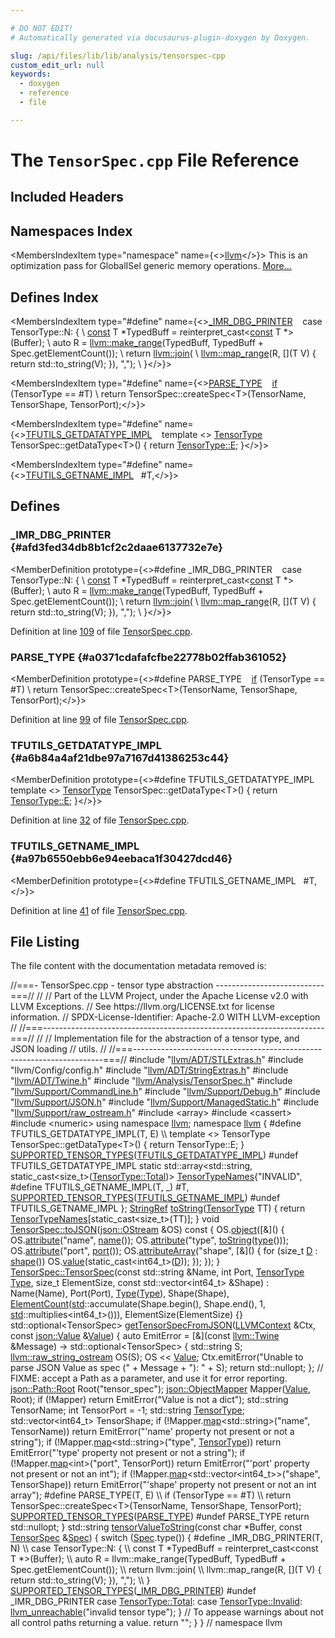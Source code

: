 ```yaml
---

# DO NOT EDIT!
# Automatically generated via docusaurus-plugin-doxygen by Doxygen.

slug: /api/files/lib/lib/analysis/tensorspec-cpp
custom_edit_url: null
keywords:
  - doxygen
  - reference
  - file

---
```





# The `TensorSpec.cpp` File Reference

<DoxygenPage pluginConfig={pluginConfig}>



## Included Headers

<IncludesList>
<IncludesListItem
  filePath="llvm/ADT/STLExtras.h"
  permalink="/docs/api/files/include/include/llvm/include/llvm/adt/stlextras-h"
  isLocal="true" />
<IncludesListItem
  filePath="llvm/Config/config.h"
  permalink=""
  isLocal="true" />
<IncludesListItem
  filePath="llvm/ADT/StringExtras.h"
  permalink="/docs/api/files/include/include/llvm/include/llvm/adt/stringextras-h"
  isLocal="true" />
<IncludesListItem
  filePath="llvm/ADT/Twine.h"
  permalink="/docs/api/files/include/include/llvm/include/llvm/adt/twine-h"
  isLocal="true" />
<IncludesListItem
  filePath="llvm/Analysis/TensorSpec.h"
  permalink="/docs/api/files/include/include/llvm/include/llvm/analysis/tensorspec-h"
  isLocal="true" />
<IncludesListItem
  filePath="llvm/Support/CommandLine.h"
  permalink="/docs/api/files/include/include/llvm/include/llvm/support/commandline-h"
  isLocal="true" />
<IncludesListItem
  filePath="llvm/Support/Debug.h"
  permalink="/docs/api/files/include/include/llvm/include/llvm/support/debug-h"
  isLocal="true" />
<IncludesListItem
  filePath="llvm/Support/JSON.h"
  permalink="/docs/api/files/include/include/llvm/include/llvm/support/json-h"
  isLocal="true" />
<IncludesListItem
  filePath="llvm/Support/ManagedStatic.h"
  permalink="/docs/api/files/include/include/llvm/include/llvm/support/managedstatic-h"
  isLocal="true" />
<IncludesListItem
  filePath="llvm/Support/raw_ostream.h"
  permalink="/docs/api/files/include/include/llvm/include/llvm/support/raw-ostream-h"
  isLocal="true" />
<IncludesListItem
  filePath="array"
  permalink=""
  isLocal="false" />
<IncludesListItem
  filePath="cassert"
  permalink=""
  isLocal="false" />
<IncludesListItem
  filePath="numeric"
  permalink=""
  isLocal="false" />
</IncludesList>

## Namespaces Index

<MembersIndex>

<MembersIndexItem
  type="namespace"
  name={<><a href="/docs/api/namespaces/llvm">llvm</a></>}>
This is an optimization pass for GlobalISel generic memory operations. <a href="/docs/api/namespaces/llvm/#details">More...</a>
</MembersIndexItem>

</MembersIndex>

## Defines Index

<MembersIndex>

<MembersIndexItem
  type="#define"
  name={<><a href="#afd3fed34db8b1cf2c2daae6137732e7e">&#95;IMR&#95;DBG&#95;PRINTER</a>&nbsp;&nbsp;&nbsp;  case TensorType::N: &#123;                                                        \\
    <a href="/docs/api/files/lib/lib/target/lib/target/aarch64/aarch64promoteconstant-cpp/#a90f8350fecae261c25be85d38b451bff">const</a> T &#42;TypedBuff = reinterpret&#95;cast&lt;<a href="/docs/api/files/lib/lib/target/lib/target/aarch64/aarch64promoteconstant-cpp/#a90f8350fecae261c25be85d38b451bff">const</a> T &#42;&gt;(Buffer);                  \\
    auto R = <a href="/docs/api/namespaces/llvm/#a341215803e83773a3e97860dc291f121">llvm::make&#95;range</a>(TypedBuff, TypedBuff + Spec.getElementCount());  \\
    return <a href="/docs/api/namespaces/llvm/#aa1fd1719afe5b07ebe55f1d105c98916">llvm::join</a>(                                                         \\
        <a href="/docs/api/namespaces/llvm/#a51c7cbd21e1104ee6841c18d7daa6edb">llvm::map&#95;range</a>(R, &#91;&#93;(T V) &#123; return std::to&#95;string(V); &#125;), &quot;,&quot;);       \\
  &#125;</>}>
</MembersIndexItem>

<MembersIndexItem
  type="#define"
  name={<><a href="#a0371cdafafcfbe22778b02ffab361052">PARSE&#95;TYPE</a>&nbsp;&nbsp;&nbsp;  <a href="/docs/api/files/lib/lib/passes/passbuilderbindings-cpp/#acdfbcf188e2d4a80837e89de2ccdffab">if</a> (TensorType == #T)                                                        \\
    return TensorSpec::createSpec&lt;T&gt;(TensorName, TensorShape, TensorPort);</>}>
</MembersIndexItem>

<MembersIndexItem
  type="#define"
  name={<><a href="#a6b84a4af21dbe97a7167d41386253c44">TFUTILS&#95;GETDATATYPE&#95;IMPL</a>&nbsp;&nbsp;&nbsp;  template &lt;&gt; <a href="/docs/api/namespaces/llvm/#af5ab7a47bc553dfc3ee92daf969d0d7c">TensorType</a> TensorSpec::getDataType&lt;T&gt;() &#123; return <a href="/docs/api/files/lib/lib/ir/builtingcs-cpp/#abb2b3a60ccc38a28239e19a1646e0c8a">TensorType::E</a>; &#125;</>}>
</MembersIndexItem>

<MembersIndexItem
  type="#define"
  name={<><a href="#a97b6550ebb6e94eebaca1f30427dcd46">TFUTILS&#95;GETNAME&#95;IMPL</a>&nbsp;&nbsp;&nbsp;#T,</>}>
</MembersIndexItem>

</MembersIndex>


<SectionDefinition>

## Defines

### &#95;IMR&#95;DBG&#95;PRINTER {#afd3fed34db8b1cf2c2daae6137732e7e}

<MemberDefinition
  prototype={<>#define &#95;IMR&#95;DBG&#95;PRINTER&nbsp;&nbsp;&nbsp;  case TensorType::N: &#123;                                                        \\
    <a href="/docs/api/files/lib/lib/target/lib/target/aarch64/aarch64promoteconstant-cpp/#a90f8350fecae261c25be85d38b451bff">const</a> T &#42;TypedBuff = reinterpret&#95;cast&lt;<a href="/docs/api/files/lib/lib/target/lib/target/aarch64/aarch64promoteconstant-cpp/#a90f8350fecae261c25be85d38b451bff">const</a> T &#42;&gt;(Buffer);                  \\
    auto R = <a href="/docs/api/namespaces/llvm/#a341215803e83773a3e97860dc291f121">llvm::make&#95;range</a>(TypedBuff, TypedBuff + Spec.getElementCount());  \\
    return <a href="/docs/api/namespaces/llvm/#aa1fd1719afe5b07ebe55f1d105c98916">llvm::join</a>(                                                         \\
        <a href="/docs/api/namespaces/llvm/#a51c7cbd21e1104ee6841c18d7daa6edb">llvm::map&#95;range</a>(R, &#91;&#93;(T V) &#123; return std::to&#95;string(V); &#125;), &quot;,&quot;);       \\
  &#125;</>}>

Definition at line <a href="#l00109">109</a> of file <a href="/docs/api/files/lib/lib/analysis/tensorspec-cpp">TensorSpec.cpp</a>.
</MemberDefinition>

### PARSE&#95;TYPE {#a0371cdafafcfbe22778b02ffab361052}

<MemberDefinition
  prototype={<>#define PARSE&#95;TYPE&nbsp;&nbsp;&nbsp;  <a href="/docs/api/files/lib/lib/passes/passbuilderbindings-cpp/#acdfbcf188e2d4a80837e89de2ccdffab">if</a> (TensorType == #T)                                                        \\
    return TensorSpec::createSpec&lt;T&gt;(TensorName, TensorShape, TensorPort);</>}>

Definition at line <a href="#l00099">99</a> of file <a href="/docs/api/files/lib/lib/analysis/tensorspec-cpp">TensorSpec.cpp</a>.
</MemberDefinition>

### TFUTILS&#95;GETDATATYPE&#95;IMPL {#a6b84a4af21dbe97a7167d41386253c44}

<MemberDefinition
  prototype={<>#define TFUTILS&#95;GETDATATYPE&#95;IMPL&nbsp;&nbsp;&nbsp;  template &lt;&gt; <a href="/docs/api/namespaces/llvm/#af5ab7a47bc553dfc3ee92daf969d0d7c">TensorType</a> TensorSpec::getDataType&lt;T&gt;() &#123; return <a href="/docs/api/files/lib/lib/ir/builtingcs-cpp/#abb2b3a60ccc38a28239e19a1646e0c8a">TensorType::E</a>; &#125;</>}>

Definition at line <a href="#l00032">32</a> of file <a href="/docs/api/files/lib/lib/analysis/tensorspec-cpp">TensorSpec.cpp</a>.
</MemberDefinition>

### TFUTILS&#95;GETNAME&#95;IMPL {#a97b6550ebb6e94eebaca1f30427dcd46}

<MemberDefinition
  prototype={<>#define TFUTILS&#95;GETNAME&#95;IMPL&nbsp;&nbsp;&nbsp;#T,</>}>

Definition at line <a href="#l00041">41</a> of file <a href="/docs/api/files/lib/lib/analysis/tensorspec-cpp">TensorSpec.cpp</a>.
</MemberDefinition>

</SectionDefinition>

## File Listing

The file content with the documentation metadata removed is:

<ProgramListing>

<Link id="l00001" /><CodeLine lineNumber="1"><Highlight kind="comment">//===- TensorSpec.cpp - tensor type abstraction ---------------------------===//</Highlight><Highlight kind="normal"></Highlight></CodeLine>
<Link id="l00002" /><CodeLine lineNumber="2"><Highlight kind="normal"></Highlight><Highlight kind="comment">//</Highlight><Highlight kind="normal"></Highlight></CodeLine>
<Link id="l00003" /><CodeLine lineNumber="3"><Highlight kind="normal"></Highlight><Highlight kind="comment">// Part of the LLVM Project, under the Apache License v2.0 with LLVM Exceptions.</Highlight><Highlight kind="normal"></Highlight></CodeLine>
<Link id="l00004" /><CodeLine lineNumber="4"><Highlight kind="normal"></Highlight><Highlight kind="comment">// See https://llvm.org/LICENSE.txt for license information.</Highlight><Highlight kind="normal"></Highlight></CodeLine>
<Link id="l00005" /><CodeLine lineNumber="5"><Highlight kind="normal"></Highlight><Highlight kind="comment">// SPDX-License-Identifier: Apache-2.0 WITH LLVM-exception</Highlight><Highlight kind="normal"></Highlight></CodeLine>
<Link id="l00006" /><CodeLine lineNumber="6"><Highlight kind="normal"></Highlight><Highlight kind="comment">//</Highlight><Highlight kind="normal"></Highlight></CodeLine>
<Link id="l00007" /><CodeLine lineNumber="7"><Highlight kind="normal"></Highlight><Highlight kind="comment">//===----------------------------------------------------------------------===//</Highlight><Highlight kind="normal"></Highlight></CodeLine>
<Link id="l00008" /><CodeLine lineNumber="8"><Highlight kind="normal"></Highlight><Highlight kind="comment">//</Highlight><Highlight kind="normal"></Highlight></CodeLine>
<Link id="l00009" /><CodeLine lineNumber="9"><Highlight kind="normal"></Highlight><Highlight kind="comment">// Implementation file for the abstraction of a tensor type, and JSON loading</Highlight><Highlight kind="normal"></Highlight></CodeLine>
<Link id="l00010" /><CodeLine lineNumber="10"><Highlight kind="normal"></Highlight><Highlight kind="comment">// utils.</Highlight><Highlight kind="normal"></Highlight></CodeLine>
<Link id="l00011" /><CodeLine lineNumber="11"><Highlight kind="normal"></Highlight><Highlight kind="comment">//</Highlight><Highlight kind="normal"></Highlight></CodeLine>
<Link id="l00012" /><CodeLine lineNumber="12"><Highlight kind="normal"></Highlight><Highlight kind="comment">//===----------------------------------------------------------------------===//</Highlight><Highlight kind="normal"></Highlight></CodeLine>
<Link id="l00013" /><CodeLine lineNumber="13"><Highlight kind="normal"></Highlight><Highlight kind="preprocessor">#include &quot;<a href="/docs/api/files/include/include/llvm/include/llvm/adt/stlextras-h">llvm/ADT/STLExtras.h</a>&quot;</Highlight><Highlight kind="normal"></Highlight></CodeLine>
<Link id="l00014" /><CodeLine lineNumber="14"><Highlight kind="normal"></Highlight><Highlight kind="preprocessor">#include &quot;llvm/Config/config.h&quot;</Highlight><Highlight kind="normal"></Highlight></CodeLine>
<Link id="l00015" /><CodeLine lineNumber="15"><Highlight kind="normal"></Highlight></CodeLine>
<Link id="l00016" /><CodeLine lineNumber="16"><Highlight kind="normal"></Highlight><Highlight kind="preprocessor">#include &quot;<a href="/docs/api/files/include/include/llvm/include/llvm/adt/stringextras-h">llvm/ADT/StringExtras.h</a>&quot;</Highlight><Highlight kind="normal"></Highlight></CodeLine>
<Link id="l00017" /><CodeLine lineNumber="17"><Highlight kind="normal"></Highlight><Highlight kind="preprocessor">#include &quot;<a href="/docs/api/files/include/include/llvm/include/llvm/adt/twine-h">llvm/ADT/Twine.h</a>&quot;</Highlight><Highlight kind="normal"></Highlight></CodeLine>
<Link id="l00018" /><CodeLine lineNumber="18"><Highlight kind="normal"></Highlight><Highlight kind="preprocessor">#include &quot;<a href="/docs/api/files/include/include/llvm/include/llvm/analysis/tensorspec-h">llvm/Analysis/TensorSpec.h</a>&quot;</Highlight><Highlight kind="normal"></Highlight></CodeLine>
<Link id="l00019" /><CodeLine lineNumber="19"><Highlight kind="normal"></Highlight><Highlight kind="preprocessor">#include &quot;<a href="/docs/api/files/include/include/llvm/include/llvm/support/commandline-h">llvm/Support/CommandLine.h</a>&quot;</Highlight><Highlight kind="normal"></Highlight></CodeLine>
<Link id="l00020" /><CodeLine lineNumber="20"><Highlight kind="normal"></Highlight><Highlight kind="preprocessor">#include &quot;<a href="/docs/api/files/include/include/llvm/include/llvm/support/debug-h">llvm/Support/Debug.h</a>&quot;</Highlight><Highlight kind="normal"></Highlight></CodeLine>
<Link id="l00021" /><CodeLine lineNumber="21"><Highlight kind="normal"></Highlight><Highlight kind="preprocessor">#include &quot;<a href="/docs/api/files/include/include/llvm/include/llvm/support/json-h">llvm/Support/JSON.h</a>&quot;</Highlight><Highlight kind="normal"></Highlight></CodeLine>
<Link id="l00022" /><CodeLine lineNumber="22"><Highlight kind="normal"></Highlight><Highlight kind="preprocessor">#include &quot;<a href="/docs/api/files/include/include/llvm/include/llvm/support/managedstatic-h">llvm/Support/ManagedStatic.h</a>&quot;</Highlight><Highlight kind="normal"></Highlight></CodeLine>
<Link id="l00023" /><CodeLine lineNumber="23"><Highlight kind="normal"></Highlight><Highlight kind="preprocessor">#include &quot;<a href="/docs/api/files/include/include/llvm/include/llvm/support/raw-ostream-h">llvm/Support/raw&#95;ostream.h</a>&quot;</Highlight><Highlight kind="normal"></Highlight></CodeLine>
<Link id="l00024" /><CodeLine lineNumber="24"><Highlight kind="normal"></Highlight><Highlight kind="preprocessor">#include &lt;array&gt;</Highlight><Highlight kind="normal"></Highlight></CodeLine>
<Link id="l00025" /><CodeLine lineNumber="25"><Highlight kind="normal"></Highlight><Highlight kind="preprocessor">#include &lt;cassert&gt;</Highlight><Highlight kind="normal"></Highlight></CodeLine>
<Link id="l00026" /><CodeLine lineNumber="26"><Highlight kind="normal"></Highlight><Highlight kind="preprocessor">#include &lt;numeric&gt;</Highlight><Highlight kind="normal"></Highlight></CodeLine>
<Link id="l00027" /><CodeLine lineNumber="27"><Highlight kind="normal"></Highlight></CodeLine>
<Link id="l00028" /><CodeLine lineNumber="28"><Highlight kind="normal"></Highlight><Highlight kind="keyword">using namespace </Highlight><Highlight kind="normal"><a href="/docs/api/namespaces/llvm">llvm</a>;</Highlight></CodeLine>
<Link id="l00029" /><CodeLine lineNumber="29"><Highlight kind="normal"></Highlight></CodeLine>
<Link id="l00030" /><CodeLine lineNumber="30"><Highlight kind="normal"></Highlight><Highlight kind="keyword">namespace </Highlight><Highlight kind="normal"><a href="/docs/api/namespaces/llvm">llvm</a> &#123;</Highlight></CodeLine>
<Link id="l00031" /><CodeLine lineNumber="31"><Highlight kind="normal"></Highlight></CodeLine>
<Link id="l00032" /><CodeLine lineNumber="32" lineLink="#a6b84a4af21dbe97a7167d41386253c44"><Highlight kind="normal"></Highlight><Highlight kind="preprocessor">#define TFUTILS&#95;GETDATATYPE&#95;IMPL(T, E)                                         \\</Highlight></CodeLine>
<Link id="l00033" /><CodeLine lineNumber="33"><Highlight kind="preprocessor">  template &lt;&gt; TensorType TensorSpec::getDataType&lt;T&gt;() &#123; return TensorType::E; &#125;</Highlight><Highlight kind="normal"></Highlight></CodeLine>
<Link id="l00034" /><CodeLine lineNumber="34"><Highlight kind="normal"></Highlight></CodeLine>
<Link id="l00035" /><CodeLine lineNumber="35"><Highlight kind="normal"><a href="/docs/api/files/include/include/llvm/include/llvm/analysis/tensorspec-h/#afcff852fdc585a91e56d2bcc03f81730">SUPPORTED&#95;TENSOR&#95;TYPES</a>(<a href="#a6b84a4af21dbe97a7167d41386253c44">TFUTILS&#95;GETDATATYPE&#95;IMPL</a>)</Highlight></CodeLine>
<Link id="l00036" /><CodeLine lineNumber="36"><Highlight kind="normal"></Highlight></CodeLine>
<Link id="l00037" /><CodeLine lineNumber="37"><Highlight kind="normal"></Highlight><Highlight kind="preprocessor">#undef TFUTILS&#95;GETDATATYPE&#95;IMPL</Highlight><Highlight kind="normal"></Highlight></CodeLine>
<Link id="l00038" /><CodeLine lineNumber="38"><Highlight kind="normal"></Highlight></CodeLine>
<Link id="l00039" /><CodeLine lineNumber="39"><Highlight kind="normal"></Highlight><Highlight kind="keyword">static</Highlight><Highlight kind="normal"> std::array&lt;std::string, static&#95;cast&lt;size&#95;t&gt;(<a href="/docs/api/namespaces/llvm/#af5ab7a47bc553dfc3ee92daf969d0d7ca96b0141273eabab320119c467cdcaf17">TensorType::Total</a>)&gt;</Highlight></CodeLine>
<Link id="l00040" /><CodeLine lineNumber="40" lineLink="/docs/api/namespaces/llvm/#a8c5ddbf3ef5616cd688859fc8606a7f2"><Highlight kind="normal">    <a href="/docs/api/namespaces/llvm/#a8c5ddbf3ef5616cd688859fc8606a7f2">TensorTypeNames</a>&#123;</Highlight><Highlight kind="stringliteral">&quot;INVALID&quot;</Highlight><Highlight kind="normal">,</Highlight></CodeLine>
<Link id="l00041" /><CodeLine lineNumber="41"><Highlight kind="normal"></Highlight><Highlight kind="preprocessor">#define TFUTILS&#95;GETNAME&#95;IMPL(T, &#95;) #T,</Highlight><Highlight kind="normal"></Highlight></CodeLine>
<Link id="l00042" /><CodeLine lineNumber="42"><Highlight kind="normal">                    <a href="/docs/api/files/include/include/llvm/include/llvm/analysis/tensorspec-h/#afcff852fdc585a91e56d2bcc03f81730">SUPPORTED&#95;TENSOR&#95;TYPES</a>(<a href="#a97b6550ebb6e94eebaca1f30427dcd46">TFUTILS&#95;GETNAME&#95;IMPL</a>)</Highlight></CodeLine>
<Link id="l00043" /><CodeLine lineNumber="43"><Highlight kind="normal"></Highlight><Highlight kind="preprocessor">#undef TFUTILS&#95;GETNAME&#95;IMPL</Highlight><Highlight kind="normal"></Highlight></CodeLine>
<Link id="l00044" /><CodeLine lineNumber="44"><Highlight kind="normal">    &#125;;</Highlight></CodeLine>
<Link id="l00045" /><CodeLine lineNumber="45"><Highlight kind="normal"></Highlight></CodeLine>
<Link id="l00046" /><CodeLine lineNumber="46" lineLink="/docs/api/namespaces/llvm/#a0bc41efaef1ab7432a30c96da4145d91"><Highlight kind="normal"><a href="/docs/api/classes/llvm/stringref">StringRef</a> <a href="/docs/api/namespaces/llvm/#aba83a013c55b19255697393a10d9165e">toString</a>(<a href="/docs/api/namespaces/llvm/#af5ab7a47bc553dfc3ee92daf969d0d7c">TensorType</a> TT) &#123;</Highlight></CodeLine>
<Link id="l00047" /><CodeLine lineNumber="47"><Highlight kind="normal">  </Highlight><Highlight kind="keywordflow">return</Highlight><Highlight kind="normal"> <a href="/docs/api/namespaces/llvm/#a8c5ddbf3ef5616cd688859fc8606a7f2">TensorTypeNames</a>&#91;</Highlight><Highlight kind="keyword">static&#95;cast&lt;</Highlight><Highlight kind="keywordtype">size&#95;t</Highlight><Highlight kind="keyword">&gt;</Highlight><Highlight kind="normal">(TT)&#93;;</Highlight></CodeLine>
<Link id="l00048" /><CodeLine lineNumber="48"><Highlight kind="normal">&#125;</Highlight></CodeLine>
<Link id="l00049" /><CodeLine lineNumber="49"><Highlight kind="normal"></Highlight></CodeLine>
<Link id="l00050" /><CodeLine lineNumber="50" lineLink="/docs/api/classes/llvm/tensorspec/#af36eb781aacdcc18a3199433080245bb"><Highlight kind="normal"></Highlight><Highlight kind="keywordtype">void</Highlight><Highlight kind="normal"> <a href="/docs/api/classes/llvm/tensorspec/#af36eb781aacdcc18a3199433080245bb">TensorSpec::toJSON</a>(<a href="/docs/api/classes/llvm/json/ostream">json::OStream</a> &amp;OS)</Highlight><Highlight kind="keyword"> const </Highlight><Highlight kind="normal">&#123;</Highlight></CodeLine>
<Link id="l00051" /><CodeLine lineNumber="51"><Highlight kind="normal">  OS.<a href="/docs/api/classes/llvm/json/ostream/#a06d556674c46c15e5906f2f645f4fbe5">object</a>(&#91;&amp;&#93;() &#123;</Highlight></CodeLine>
<Link id="l00052" /><CodeLine lineNumber="52"><Highlight kind="normal">    OS.<a href="/docs/api/classes/llvm/json/ostream/#a4754bca88e59468dba45df18b849920a">attribute</a>(</Highlight><Highlight kind="stringliteral">&quot;name&quot;</Highlight><Highlight kind="normal">, <a href="/docs/api/classes/llvm/tensorspec/#a0a8d71123d2154368bafb1c1e735ec4f">name</a>());</Highlight></CodeLine>
<Link id="l00053" /><CodeLine lineNumber="53"><Highlight kind="normal">    OS.<a href="/docs/api/classes/llvm/json/ostream/#a4754bca88e59468dba45df18b849920a">attribute</a>(</Highlight><Highlight kind="stringliteral">&quot;type&quot;</Highlight><Highlight kind="normal">, <a href="/docs/api/namespaces/llvm/#aba83a013c55b19255697393a10d9165e">toString</a>(<a href="/docs/api/classes/llvm/tensorspec/#a37eb59e5bbef46aa507c422a53104530">type</a>()));</Highlight></CodeLine>
<Link id="l00054" /><CodeLine lineNumber="54"><Highlight kind="normal">    OS.<a href="/docs/api/classes/llvm/json/ostream/#a4754bca88e59468dba45df18b849920a">attribute</a>(</Highlight><Highlight kind="stringliteral">&quot;port&quot;</Highlight><Highlight kind="normal">, <a href="/docs/api/classes/llvm/tensorspec/#a8407a2c7d47d9507fc98f5d97fe986fb">port</a>());</Highlight></CodeLine>
<Link id="l00055" /><CodeLine lineNumber="55"><Highlight kind="normal">    OS.<a href="/docs/api/classes/llvm/json/ostream/#a7ff67320cc541a438d8fc170124af74f">attributeArray</a>(</Highlight><Highlight kind="stringliteral">&quot;shape&quot;</Highlight><Highlight kind="normal">, &#91;&amp;&#93;() &#123;</Highlight></CodeLine>
<Link id="l00056" /><CodeLine lineNumber="56"><Highlight kind="normal">      </Highlight><Highlight kind="keywordflow">for</Highlight><Highlight kind="normal"> (</Highlight><Highlight kind="keywordtype">size&#95;t</Highlight><Highlight kind="normal"> <a href="/docs/api/files/lib/lib/ir/builtingcs-cpp/#a6a9f043784cf87001c84980afa76da82">D</a> : <a href="/docs/api/classes/llvm/tensorspec/#a568e8175449e55ebd01ff02c9903c332">shape</a>())</Highlight></CodeLine>
<Link id="l00057" /><CodeLine lineNumber="57"><Highlight kind="normal">        OS.<a href="/docs/api/classes/llvm/json/ostream/#ad132dccf457f071b5854a8c94135e7c2">value</a>(</Highlight><Highlight kind="keyword">static&#95;cast&lt;</Highlight><Highlight kind="normal">int64&#95;t</Highlight><Highlight kind="keyword">&gt;</Highlight><Highlight kind="normal">(<a href="/docs/api/files/lib/lib/ir/builtingcs-cpp/#a6a9f043784cf87001c84980afa76da82">D</a>));</Highlight></CodeLine>
<Link id="l00058" /><CodeLine lineNumber="58"><Highlight kind="normal">    &#125;);</Highlight></CodeLine>
<Link id="l00059" /><CodeLine lineNumber="59"><Highlight kind="normal">  &#125;);</Highlight></CodeLine>
<Link id="l00060" /><CodeLine lineNumber="60"><Highlight kind="normal">&#125;</Highlight></CodeLine>
<Link id="l00061" /><CodeLine lineNumber="61"><Highlight kind="normal"></Highlight></CodeLine>
<Link id="l00062" /><CodeLine lineNumber="62"><Highlight kind="normal"><a href="/docs/api/classes/llvm/tensorspec/#aeab72baa4294474d30911777683e39fa">TensorSpec::TensorSpec</a>(</Highlight><Highlight kind="keyword">const</Highlight><Highlight kind="normal"> std::string &amp;Name, </Highlight><Highlight kind="keywordtype">int</Highlight><Highlight kind="normal"> Port, <a href="/docs/api/namespaces/llvm/#af5ab7a47bc553dfc3ee92daf969d0d7c">TensorType</a> <a href="/docs/api/classes/llvm/type">Type</a>,</Highlight></CodeLine>
<Link id="l00063" /><CodeLine lineNumber="63"><Highlight kind="normal">                       </Highlight><Highlight kind="keywordtype">size&#95;t</Highlight><Highlight kind="normal"> ElementSize, </Highlight><Highlight kind="keyword">const</Highlight><Highlight kind="normal"> std::vector&lt;int64&#95;t&gt; &amp;Shape)</Highlight></CodeLine>
<Link id="l00064" /><CodeLine lineNumber="64"><Highlight kind="normal">    : Name(Name), Port(Port), <a href="/docs/api/classes/llvm/type">Type</a>(<a href="/docs/api/classes/llvm/type">Type</a>), Shape(Shape),</Highlight></CodeLine>
<Link id="l00065" /><CodeLine lineNumber="65"><Highlight kind="normal">      <a href="/docs/api/classes/llvm/elementcount">ElementCount</a>(<a href="/docs/api/namespaces/std">std</a>::accumulate(Shape.begin(), Shape.end(), 1,</Highlight></CodeLine>
<Link id="l00066" /><CodeLine lineNumber="66"><Highlight kind="normal">                                   <a href="/docs/api/namespaces/std">std</a>::multiplies&lt;int64&#95;t&gt;())),</Highlight></CodeLine>
<Link id="l00067" /><CodeLine lineNumber="67"><Highlight kind="normal">      ElementSize(ElementSize) &#123;&#125;</Highlight></CodeLine>
<Link id="l00068" /><CodeLine lineNumber="68"><Highlight kind="normal"></Highlight></CodeLine>
<Link id="l00069" /><CodeLine lineNumber="69" lineLink="/docs/api/namespaces/llvm/#a41d8f43db23dac7e866bba97c9ab171d"><Highlight kind="normal">std::optional&lt;TensorSpec&gt; <a href="/docs/api/namespaces/llvm/#a41d8f43db23dac7e866bba97c9ab171d">getTensorSpecFromJSON</a>(<a href="/docs/api/classes/llvm/llvmcontext">LLVMContext</a> &amp;Ctx,</Highlight></CodeLine>
<Link id="l00070" /><CodeLine lineNumber="70"><Highlight kind="normal">                                                </Highlight><Highlight kind="keyword">const</Highlight><Highlight kind="normal"> <a href="/docs/api/classes/llvm/json/value">json::Value</a> &amp;<a href="/docs/api/classes/llvm/value">Value</a>) &#123;</Highlight></CodeLine>
<Link id="l00071" /><CodeLine lineNumber="71"><Highlight kind="normal">  </Highlight><Highlight kind="keyword">auto</Highlight><Highlight kind="normal"> EmitError =</Highlight></CodeLine>
<Link id="l00072" /><CodeLine lineNumber="72"><Highlight kind="normal">      &#91;&amp;&#93;(</Highlight><Highlight kind="keyword">const</Highlight><Highlight kind="normal"> <a href="/docs/api/classes/llvm/twine">llvm::Twine</a> &amp;Message) -&gt; std::optional&lt;TensorSpec&gt; &#123;</Highlight></CodeLine>
<Link id="l00073" /><CodeLine lineNumber="73"><Highlight kind="normal">    std::string S;</Highlight></CodeLine>
<Link id="l00074" /><CodeLine lineNumber="74"><Highlight kind="normal">    <a href="/docs/api/classes/llvm/raw-string-ostream">llvm::raw&#95;string&#95;ostream</a> OS(S);</Highlight></CodeLine>
<Link id="l00075" /><CodeLine lineNumber="75"><Highlight kind="normal">    OS &lt;&lt; <a href="/docs/api/classes/llvm/value">Value</a>;</Highlight></CodeLine>
<Link id="l00076" /><CodeLine lineNumber="76"><Highlight kind="normal">    Ctx.emitError(</Highlight><Highlight kind="stringliteral">&quot;Unable to parse JSON Value as spec (&quot;</Highlight><Highlight kind="normal"> + Message + </Highlight><Highlight kind="stringliteral">&quot;): &quot;</Highlight><Highlight kind="normal"> + S);</Highlight></CodeLine>
<Link id="l00077" /><CodeLine lineNumber="77"><Highlight kind="normal">    </Highlight><Highlight kind="keywordflow">return</Highlight><Highlight kind="normal"> std::nullopt;</Highlight></CodeLine>
<Link id="l00078" /><CodeLine lineNumber="78"><Highlight kind="normal">  &#125;;</Highlight></CodeLine>
<Link id="l00079" /><CodeLine lineNumber="79"><Highlight kind="normal">  </Highlight><Highlight kind="comment">// FIXME: accept a Path as a parameter, and use it for error reporting.</Highlight><Highlight kind="normal"></Highlight></CodeLine>
<Link id="l00080" /><CodeLine lineNumber="80"><Highlight kind="normal">  <a href="/docs/api/classes/llvm/json/path/root">json::Path::Root</a> Root(</Highlight><Highlight kind="stringliteral">&quot;tensor&#95;spec&quot;</Highlight><Highlight kind="normal">);</Highlight></CodeLine>
<Link id="l00081" /><CodeLine lineNumber="81"><Highlight kind="normal">  <a href="/docs/api/classes/llvm/json/objectmapper">json::ObjectMapper</a> Mapper(<a href="/docs/api/classes/llvm/value">Value</a>, Root);</Highlight></CodeLine>
<Link id="l00082" /><CodeLine lineNumber="82"><Highlight kind="normal">  </Highlight><Highlight kind="keywordflow">if</Highlight><Highlight kind="normal"> (!Mapper)</Highlight></CodeLine>
<Link id="l00083" /><CodeLine lineNumber="83"><Highlight kind="normal">    </Highlight><Highlight kind="keywordflow">return</Highlight><Highlight kind="normal"> EmitError(</Highlight><Highlight kind="stringliteral">&quot;Value is not a dict&quot;</Highlight><Highlight kind="normal">);</Highlight></CodeLine>
<Link id="l00084" /><CodeLine lineNumber="84"><Highlight kind="normal"></Highlight></CodeLine>
<Link id="l00085" /><CodeLine lineNumber="85"><Highlight kind="normal">  std::string TensorName;</Highlight></CodeLine>
<Link id="l00086" /><CodeLine lineNumber="86"><Highlight kind="normal">  </Highlight><Highlight kind="keywordtype">int</Highlight><Highlight kind="normal"> TensorPort = -1;</Highlight></CodeLine>
<Link id="l00087" /><CodeLine lineNumber="87"><Highlight kind="normal">  std::string <a href="/docs/api/namespaces/llvm/#af5ab7a47bc553dfc3ee92daf969d0d7c">TensorType</a>;</Highlight></CodeLine>
<Link id="l00088" /><CodeLine lineNumber="88"><Highlight kind="normal">  std::vector&lt;int64&#95;t&gt; TensorShape;</Highlight></CodeLine>
<Link id="l00089" /><CodeLine lineNumber="89"><Highlight kind="normal"></Highlight></CodeLine>
<Link id="l00090" /><CodeLine lineNumber="90"><Highlight kind="normal">  </Highlight><Highlight kind="keywordflow">if</Highlight><Highlight kind="normal"> (!Mapper.<a href="/docs/api/classes/llvm/json/objectmapper/#a33610630c430c0fcc1ae2e7a3888162c">map</a>&lt;std::string&gt;(</Highlight><Highlight kind="stringliteral">&quot;name&quot;</Highlight><Highlight kind="normal">, TensorName))</Highlight></CodeLine>
<Link id="l00091" /><CodeLine lineNumber="91"><Highlight kind="normal">    </Highlight><Highlight kind="keywordflow">return</Highlight><Highlight kind="normal"> EmitError(</Highlight><Highlight kind="stringliteral">&quot;&#39;name&#39; property not present or not a string&quot;</Highlight><Highlight kind="normal">);</Highlight></CodeLine>
<Link id="l00092" /><CodeLine lineNumber="92"><Highlight kind="normal">  </Highlight><Highlight kind="keywordflow">if</Highlight><Highlight kind="normal"> (!Mapper.<a href="/docs/api/classes/llvm/json/objectmapper/#a33610630c430c0fcc1ae2e7a3888162c">map</a>&lt;std::string&gt;(</Highlight><Highlight kind="stringliteral">&quot;type&quot;</Highlight><Highlight kind="normal">, <a href="/docs/api/namespaces/llvm/#af5ab7a47bc553dfc3ee92daf969d0d7c">TensorType</a>))</Highlight></CodeLine>
<Link id="l00093" /><CodeLine lineNumber="93"><Highlight kind="normal">    </Highlight><Highlight kind="keywordflow">return</Highlight><Highlight kind="normal"> EmitError(</Highlight><Highlight kind="stringliteral">&quot;&#39;type&#39; property not present or not a string&quot;</Highlight><Highlight kind="normal">);</Highlight></CodeLine>
<Link id="l00094" /><CodeLine lineNumber="94"><Highlight kind="normal">  </Highlight><Highlight kind="keywordflow">if</Highlight><Highlight kind="normal"> (!Mapper.<a href="/docs/api/classes/llvm/json/objectmapper/#a33610630c430c0fcc1ae2e7a3888162c">map</a>&lt;</Highlight><Highlight kind="keywordtype">int</Highlight><Highlight kind="normal">&gt;(</Highlight><Highlight kind="stringliteral">&quot;port&quot;</Highlight><Highlight kind="normal">, TensorPort))</Highlight></CodeLine>
<Link id="l00095" /><CodeLine lineNumber="95"><Highlight kind="normal">    </Highlight><Highlight kind="keywordflow">return</Highlight><Highlight kind="normal"> EmitError(</Highlight><Highlight kind="stringliteral">&quot;&#39;port&#39; property not present or not an int&quot;</Highlight><Highlight kind="normal">);</Highlight></CodeLine>
<Link id="l00096" /><CodeLine lineNumber="96"><Highlight kind="normal">  </Highlight><Highlight kind="keywordflow">if</Highlight><Highlight kind="normal"> (!Mapper.<a href="/docs/api/classes/llvm/json/objectmapper/#a33610630c430c0fcc1ae2e7a3888162c">map</a>&lt;std::vector&lt;int64&#95;t&gt;&gt;(</Highlight><Highlight kind="stringliteral">&quot;shape&quot;</Highlight><Highlight kind="normal">, TensorShape))</Highlight></CodeLine>
<Link id="l00097" /><CodeLine lineNumber="97"><Highlight kind="normal">    </Highlight><Highlight kind="keywordflow">return</Highlight><Highlight kind="normal"> EmitError(</Highlight><Highlight kind="stringliteral">&quot;&#39;shape&#39; property not present or not an int array&quot;</Highlight><Highlight kind="normal">);</Highlight></CodeLine>
<Link id="l00098" /><CodeLine lineNumber="98"><Highlight kind="normal"></Highlight></CodeLine>
<Link id="l00099" /><CodeLine lineNumber="99"><Highlight kind="normal"></Highlight><Highlight kind="preprocessor">#define PARSE&#95;TYPE(T, E)                                                       \\</Highlight></CodeLine>
<Link id="l00100" /><CodeLine lineNumber="100"><Highlight kind="preprocessor">  if (TensorType == #T)                                                        \\</Highlight></CodeLine>
<Link id="l00101" /><CodeLine lineNumber="101"><Highlight kind="preprocessor">    return TensorSpec::createSpec&lt;T&gt;(TensorName, TensorShape, TensorPort);</Highlight><Highlight kind="normal"></Highlight></CodeLine>
<Link id="l00102" /><CodeLine lineNumber="102"><Highlight kind="normal">  <a href="/docs/api/files/include/include/llvm/include/llvm/analysis/tensorspec-h/#afcff852fdc585a91e56d2bcc03f81730">SUPPORTED&#95;TENSOR&#95;TYPES</a>(<a href="#a0371cdafafcfbe22778b02ffab361052">PARSE&#95;TYPE</a>)</Highlight></CodeLine>
<Link id="l00103" /><CodeLine lineNumber="103"><Highlight kind="normal"></Highlight><Highlight kind="preprocessor">#undef PARSE&#95;TYPE</Highlight><Highlight kind="normal"></Highlight></CodeLine>
<Link id="l00104" /><CodeLine lineNumber="104"><Highlight kind="normal">  </Highlight><Highlight kind="keywordflow">return</Highlight><Highlight kind="normal"> std::nullopt;</Highlight></CodeLine>
<Link id="l00105" /><CodeLine lineNumber="105"><Highlight kind="normal">&#125;</Highlight></CodeLine>
<Link id="l00106" /><CodeLine lineNumber="106"><Highlight kind="normal"></Highlight></CodeLine>
<Link id="l00107" /><CodeLine lineNumber="107" lineLink="/docs/api/namespaces/llvm/#af2b57e0937bcdc1b3e0ba67d06dca2b4"><Highlight kind="normal">std::string <a href="/docs/api/namespaces/llvm/#af2b57e0937bcdc1b3e0ba67d06dca2b4">tensorValueToString</a>(</Highlight><Highlight kind="keyword">const</Highlight><Highlight kind="normal"> </Highlight><Highlight kind="keywordtype">char</Highlight><Highlight kind="normal"> &#42;Buffer, </Highlight><Highlight kind="keyword">const</Highlight><Highlight kind="normal"> <a href="/docs/api/classes/llvm/tensorspec">TensorSpec</a> &amp;<a href="/docs/api/structs/llvm/spec">Spec</a>) &#123;</Highlight></CodeLine>
<Link id="l00108" /><CodeLine lineNumber="108"><Highlight kind="normal">  </Highlight><Highlight kind="keywordflow">switch</Highlight><Highlight kind="normal"> (<a href="/docs/api/structs/llvm/spec">Spec</a>.type()) &#123;</Highlight></CodeLine>
<Link id="l00109" /><CodeLine lineNumber="109"><Highlight kind="normal"></Highlight><Highlight kind="preprocessor">#define &#95;IMR&#95;DBG&#95;PRINTER(T, N)                                                 \\</Highlight></CodeLine>
<Link id="l00110" /><CodeLine lineNumber="110"><Highlight kind="preprocessor">  case TensorType::N: &#123;                                                        \\</Highlight></CodeLine>
<Link id="l00111" /><CodeLine lineNumber="111"><Highlight kind="preprocessor">    const T &#42;TypedBuff = reinterpret&#95;cast&lt;const T &#42;&gt;(Buffer);                  \\</Highlight></CodeLine>
<Link id="l00112" /><CodeLine lineNumber="112"><Highlight kind="preprocessor">    auto R = llvm::make&#95;range(TypedBuff, TypedBuff + Spec.getElementCount());  \\</Highlight></CodeLine>
<Link id="l00113" /><CodeLine lineNumber="113"><Highlight kind="preprocessor">    return llvm::join(                                                         \\</Highlight></CodeLine>
<Link id="l00114" /><CodeLine lineNumber="114"><Highlight kind="preprocessor">        llvm::map&#95;range(R, &#91;&#93;(T V) &#123; return std::to&#95;string(V); &#125;), &quot;,&quot;);       \\</Highlight></CodeLine>
<Link id="l00115" /><CodeLine lineNumber="115"><Highlight kind="preprocessor">  &#125;</Highlight><Highlight kind="normal"></Highlight></CodeLine>
<Link id="l00116" /><CodeLine lineNumber="116"><Highlight kind="normal">    <a href="/docs/api/files/include/include/llvm/include/llvm/analysis/tensorspec-h/#afcff852fdc585a91e56d2bcc03f81730">SUPPORTED&#95;TENSOR&#95;TYPES</a>(<a href="#afd3fed34db8b1cf2c2daae6137732e7e">&#95;IMR&#95;DBG&#95;PRINTER</a>)</Highlight></CodeLine>
<Link id="l00117" /><CodeLine lineNumber="117"><Highlight kind="normal"></Highlight><Highlight kind="preprocessor">#undef &#95;IMR&#95;DBG&#95;PRINTER</Highlight><Highlight kind="normal"></Highlight></CodeLine>
<Link id="l00118" /><CodeLine lineNumber="118"><Highlight kind="normal">  </Highlight><Highlight kind="keywordflow">case</Highlight><Highlight kind="normal"> <a href="/docs/api/namespaces/llvm/#af5ab7a47bc553dfc3ee92daf969d0d7ca96b0141273eabab320119c467cdcaf17">TensorType::Total</a>:</Highlight></CodeLine>
<Link id="l00119" /><CodeLine lineNumber="119"><Highlight kind="normal">  </Highlight><Highlight kind="keywordflow">case</Highlight><Highlight kind="normal"> <a href="/docs/api/namespaces/llvm/#af5ab7a47bc553dfc3ee92daf969d0d7ca4bbb8f967da6d1a610596d7257179c2b">TensorType::Invalid</a>:</Highlight></CodeLine>
<Link id="l00120" /><CodeLine lineNumber="120"><Highlight kind="normal">    <a href="/docs/api/files/include/include/llvm/include/llvm/support/errorhandling-h/#ace243f5c25697a1107cce46626b3dc94">llvm&#95;unreachable</a>(</Highlight><Highlight kind="stringliteral">&quot;invalid tensor type&quot;</Highlight><Highlight kind="normal">);</Highlight></CodeLine>
<Link id="l00121" /><CodeLine lineNumber="121"><Highlight kind="normal">  &#125;</Highlight></CodeLine>
<Link id="l00122" /><CodeLine lineNumber="122"><Highlight kind="normal">  </Highlight><Highlight kind="comment">// To appease warnings about not all control paths returning a value.</Highlight><Highlight kind="normal"></Highlight></CodeLine>
<Link id="l00123" /><CodeLine lineNumber="123"><Highlight kind="normal">  </Highlight><Highlight kind="keywordflow">return</Highlight><Highlight kind="normal"> </Highlight><Highlight kind="stringliteral">&quot;&quot;</Highlight><Highlight kind="normal">;</Highlight></CodeLine>
<Link id="l00124" /><CodeLine lineNumber="124"><Highlight kind="normal">&#125;</Highlight></CodeLine>
<Link id="l00125" /><CodeLine lineNumber="125"><Highlight kind="normal"></Highlight></CodeLine>
<Link id="l00126" /><CodeLine lineNumber="126"><Highlight kind="normal">&#125; </Highlight><Highlight kind="comment">// namespace llvm</Highlight><Highlight kind="normal"></Highlight></CodeLine>

</ProgramListing>


</DoxygenPage>

